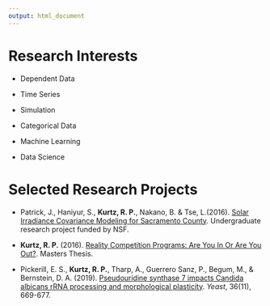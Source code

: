 ```yaml
---
output: html_document
---
```


# Research Interests 

- Dependent Data

- Time Series

- Simulation 

- Categorical Data

- Machine Learning

- Data Science 



# Selected Research Projects

- Patrick, J., Haniyur, S., **Kurtz, R. P.**, Nakano, B. & Tse, L.(2016). [Solar Irradiance Covariance Modeling for Sacramento County](ResearchDocuments/RTG_1_Poster.pdf). Undergraduate research project funded by NSF. 

- **Kurtz, R. P.** (2016). [Reality Competition Programs: Are You In Or Are You Out?](ResearchDocuments/R Kurtz Final.pdf). Masters Thesis. 

- Pickerill, E. S., **Kurtz, R. P.**, Tharp, A., Guerrero Sanz, P., Begum, M., & Bernstein, D. A. (2019). [Pseudouridine synthase 7 impacts Candida albicans rRNA processing and morphological plasticity](ResearchDocuments/Yeast - 2019 - Pickerill - Pseudouridine synthase 7 impacts Candida albicans rRNA processing and morphological plasticity.pdf). *Yeast*, 36(11), 669-677.



